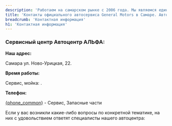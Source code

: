 ```yaml
---
description: 'Работаем на самарском рынке с 2006 года. Мы являемся единственным в Самаре официально авторизованным центром по обслуживанию американских, европейских и корейских авто General Motors. Запись на ремонт и ТО. Контакты указаны на сайте'
title: 'Контакты официального автосервиса General Motors в Самаре. Автоцентр Альфа'
breadcrumb: 'Контактная информация'
h1: 'Контактная информация'
---
```


<h3>Сервисный центр Автоцентр АЛЬФА:</h3>
<p><strong>Наш адрес:</strong></p>
<p>
	 Самара ул. Ново-Урицкая, 22.
</p>
<p><strong>Время работы:</strong></p>
<p>
 Сервис, мойка: <Fragment set:html={workHours} />.
</p>
<p><strong>Телефон:</strong></p>
<p>
 <a href={`tel:${phoneFormat(phone_common)}`}>{phone_common}</a> - Сервис, Запасные части
</p>
<p>
	 Если у вас возникли какие-либо вопросы по конкретной тематике, на них с удовольствием ответят специалисты нашего автоцентра:
</p>
<div class="h-[400px]">
	<Map mapImg={map_background} salons={salons} classes="h-full" />
</div>
